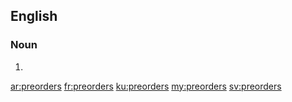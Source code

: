 ==English==

===Noun===
{{head|en|noun plural form}}

# {{plural of|preorder|lang=en}}

[[ar:preorders]]
[[fr:preorders]]
[[ku:preorders]]
[[my:preorders]]
[[sv:preorders]]